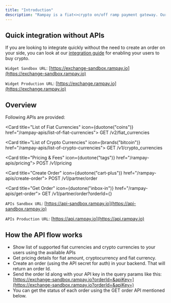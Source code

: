 ```yaml
---
title: "Introduction"
description: "Rampay is a fiat<>crypto on/off ramp payment gateway. Our robust API solution provides seamless integration to interact with the platform"
---
```


## Quick integration without APIs

If you are looking to integrate quickly without the need to create an order on your side, you can look at our [integration guide](/integration) for enabling your users to buy crypto.

`Widget Sandbox URL`: [https://exchange-sandbox.rampay.io](https://exchange-sandbox.rampay.io)

`Widget Production URL`: [https://exchange.rampay.io](https://exchange.rampay.io)

## Overview

Following APIs are provided:

<Card title="List of Fiat Currencies" icon={duotone("coins")} href="/rampay-apis/list-of-fiat-currencies">
  GET /v2/fiat_currencies
</Card>

<Card title="List of Crypto Currencies" icon={brands("bitcoin")} href="/rampay-apis/list-of-crypto-currencies">
  GET /v1/crypto_currencies
</Card>

<Card title="Pricing & Fees" icon={duotone("tags")} href="/rampay-apis/pricing">
  POST /v1/pricing
</Card>

<Card title="Create Order" icon={duotone("cart-plus")} href="/rampay-apis/create-order">
  POST /v1/partner/order
</Card>

<Card title="Get Order" icon={duotone("inbox-in")} href="/rampay-apis/get-order">
  GET /v1/partner/order?orderId={}
</Card>

`APIs Sandbox URL`: [https://api-sandbox.rampay.io](https://api-sandbox.rampay.io)

`APIs Production URL`: [https://api.rampay.io](https://api.rampay.io)

## How the API flow works

- Show list of supported fiat currencies and crypto currencies to your users using the available APIs
- Get pricing details for fiat amount, cryptocurrency and fiat currency.
- Create an order (using the API secret for auth) in your backend. That will return an order Id.
- Send the order Id along with your API key in the query params like this: [https://exchange-sandbox.rampay.io?orderId=&apiKey=](https://exchange-sandbox.rampay.io?orderId=&apiKey=)
- You can get the status of each order using the GET order API mentioned below.
